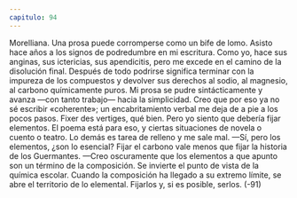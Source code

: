 ```yaml
---
capitulo: 94
---
```


Morelliana.
Una prosa puede corromperse como un bife de lomo. Asisto hace años a los
signos de podredumbre en mi escritura. Como yo, hace sus anginas, sus
ictericias, sus apendicitis, pero me excede en el camino de la disolución final.
Después de todo podrirse significa terminar con la impureza de los compuestos
y devolver sus derechos al sodio, al magnesio, al carbono químicamente puros.
Mi prosa se pudre sintácticamente y avanza —con tanto trabajo— hacia la
simplicidad. Creo que por eso ya no sé escribir «coherente»; un encabritamiento
verbal me deja de a pie a los pocos pasos. Fixer des vertiges, qué bien. Pero yo
siento que debería fijar elementos. El poema está para eso, y ciertas situaciones
de novela o cuento o teatro. Lo demás es tarea de relleno y me sale mal.
—Sí, pero los elementos, ¿son lo esencial? Fijar el carbono vale menos que fijar
la historia de los Guermantes.
—Creo oscuramente que los elementos a que apunto son un término de la
composición. Se invierte el punto de vista de la química escolar. Cuando la
composición ha llegado a su extremo límite, se abre el territorio de lo elemental.
Fijarlos y, si es posible, serlos.
(-91)
